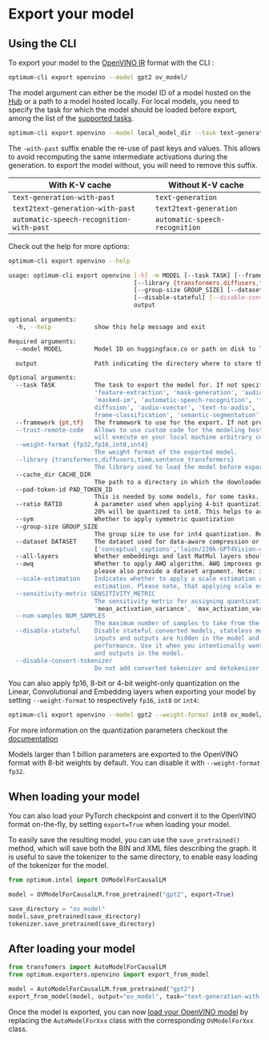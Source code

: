 <!--Copyright 2024 The HuggingFace Team. All rights reserved.
Licensed under the Apache License, Version 2.0 (the "License"); you may not use this file except in compliance with
the License. You may obtain a copy of the License at
http://www.apache.org/licenses/LICENSE-2.0
Unless required by applicable law or agreed to in writing, software distributed under the License is distributed on
an "AS IS" BASIS, WITHOUT WARRANTIES OR CONDITIONS OF ANY KIND, either express or implied. See the License for the
specific language governing permissions and limitations under the License.
-->

# Export your model

## Using the CLI

To export your model to the [OpenVINO IR](https://docs.openvino.ai/2024/documentation/openvino-ir-format.html) format with the CLI :

```bash
optimum-cli export openvino --model gpt2 ov_model/
```

The model argument can either be the model ID of a model hosted on the [Hub](https://huggingface.co/models) or a path to a model hosted locally. For local models, you need to specify the task for which the model should be loaded before export, among the list of the [supported tasks](https://huggingface.co/docs/optimum/main/en/exporters/task_manager).


```bash
optimum-cli export openvino --model local_model_dir --task text-generation-with-past ov_model/
```

The `-with-past` suffix enable the re-use of past keys and values. This allows to avoid recomputing the same intermediate activations during the generation. to export the model without, you will need to remove this suffix.

| With K-V cache                           | Without K-V cache                    |
|------------------------------------------|--------------------------------------|
| `text-generation-with-past`              | `text-generation`                    |
| `text2text-generation-with-past`         | `text2text-generation`               |
| `automatic-speech-recognition-with-past` | `automatic-speech-recognition`       |


Check out the help for more options:

```bash
optimum-cli export openvino --help

usage: optimum-cli export openvino [-h] -m MODEL [--task TASK] [--framework {pt,tf}] [--trust-remote-code] [--weight-format {fp32,fp16,int8,int4}]
                                   [--library {transformers,diffusers,timm,sentence_transformers}] [--cache_dir CACHE_DIR] [--pad-token-id PAD_TOKEN_ID] [--ratio RATIO] [--sym]
                                   [--group-size GROUP_SIZE] [--dataset DATASET] [--all-layers] [--awq] [--scale-estimation] [--sensitivity-metric SENSITIVITY_METRIC] [--num-samples NUM_SAMPLES]
                                   [--disable-stateful] [--disable-convert-tokenizer]
                                   output

optional arguments:
  -h, --help            show this help message and exit

Required arguments:
  --model MODEL         Model ID on huggingface.co or path on disk to load model from.

  output                Path indicating the directory where to store the generated OV model.

Optional arguments:
  --task TASK           The task to export the model for. If not specified, the task will be auto-inferred based on the model. Available tasks depend on the model, but are among: ['image-segmentation',
                        'feature-extraction', 'mask-generation', 'audio-classification', 'conversational', 'stable-diffusion-xl', 'question-answering', 'sentence-similarity', 'text2text-generation',
                        'masked-im', 'automatic-speech-recognition', 'fill-mask', 'image-to-text', 'text-generation', 'zero-shot-object-detection', 'multiple-choice', 'object-detection', 'stable-
                        diffusion', 'audio-xvector', 'text-to-audio', 'zero-shot-image-classification', 'token-classification', 'image-classification', 'depth-estimation', 'image-to-image', 'audio-
                        frame-classification', 'semantic-segmentation', 'text-classification']. For decoder models, use `xxx-with-past` to export the model using past key values in the decoder.
  --framework {pt,tf}   The framework to use for the export. If not provided, will attempt to use the local checkpoint's original framework or what is available in the environment.
  --trust-remote-code   Allows to use custom code for the modeling hosted in the model repository. This option should only be set for repositories you trust and in which you have read the code, as it
                        will execute on your local machine arbitrary code present in the model repository.
  --weight-format {fp32,fp16,int8,int4}
                        The weight format of the exported model.
  --library {transformers,diffusers,timm,sentence_transformers}
                        The library used to load the model before export. If not provided, will attempt to infer the local checkpoint's library.
  --cache_dir CACHE_DIR
                        The path to a directory in which the downloaded model should be cached if the standard cache should not be used.
  --pad-token-id PAD_TOKEN_ID
                        This is needed by some models, for some tasks. If not provided, will attempt to use the tokenizer to guess it.
  --ratio RATIO         A parameter used when applying 4-bit quantization to control the ratio between 4-bit and 8-bit quantization. If set to 0.8, 80% of the layers will be quantized to int4 while
                        20% will be quantized to int8. This helps to achieve better accuracy at the sacrifice of the model size and inference latency. Default value is 0.8.
  --sym                 Whether to apply symmetric quantization
  --group-size GROUP_SIZE
                        The group size to use for int4 quantization. Recommended value is 128 and -1 will results in per-column quantization.
  --dataset DATASET     The dataset used for data-aware compression or quantization with NNCF. You can use the one from the list ['wikitext2','c4','c4-new'] for language models or
                        ['conceptual_captions','laion/220k-GPT4Vision-captions-from-LIVIS','laion/filtered-wit'] for diffusion models.
  --all-layers          Whether embeddings and last MatMul layers should be compressed to INT4. If not provided an weight compression is applied, they are compressed to INT8.
  --awq                 Whether to apply AWQ algorithm. AWQ improves generation quality of INT4-compressed LLMs, but requires additional time for tuning weights on a calibration dataset. To run AWQ,
                        please also provide a dataset argument. Note: it's possible that there will be no matching patterns in the model to apply AWQ, in such case it will be skipped.
  --scale-estimation    Indicates whether to apply a scale estimation algorithm that minimizes the L2 error between the original and compressed layers. Providing a dataset is required to run scale
                        estimation. Please note, that applying scale estimation takes additional memory and time.
  --sensitivity-metric SENSITIVITY_METRIC
                        The sensitivity metric for assigning quantization precision to layers. Can be one of the following: ['weight_quantization_error', 'hessian_input_activation',
                        'mean_activation_variance', 'max_activation_variance', 'mean_activation_magnitude'].
  --num-samples NUM_SAMPLES
                        The maximum number of samples to take from the dataset for quantization.
  --disable-stateful    Disable stateful converted models, stateless models will be generated instead. Stateful models are produced by default when this key is not used. In stateful models all kv-cache
                        inputs and outputs are hidden in the model and are not exposed as model inputs and outputs. If --disable-stateful option is used, it may result in sub-optimal inference
                        performance. Use it when you intentionally want to use a stateless model, for example, to be compatible with existing OpenVINO native inference code that expects kv-cache inputs
                        and outputs in the model.
  --disable-convert-tokenizer
                        Do not add converted tokenizer and detokenizer OpenVINO models.
```

You can also apply fp16, 8-bit or 4-bit weight-only quantization on the Linear, Convolutional and Embedding layers when exporting your model by setting `--weight-format` to respectively `fp16`, `int8` or `int4`:

```bash
optimum-cli export openvino --model gpt2 --weight-format int8 ov_model/
```

For more information on the quantization parameters checkout the [documentation](inference#weight-only-quantization)


<Tip warning={true}>

Models larger than 1 billion parameters are exported to the OpenVINO format with 8-bit weights by default. You can disable it with `--weight-format fp32`.

</Tip>

## When loading your model

You can also load your PyTorch checkpoint and convert it to the OpenVINO format on-the-fly, by setting `export=True` when loading your model.

To easily save the resulting model, you can use the `save_pretrained()` method, which will save both the BIN and XML files describing the graph. It is useful to save the tokenizer to the same directory, to enable easy loading of the tokenizer for the model.

```python
from optimum.intel import OVModelForCausalLM

model = OVModelForCausalLM.from_pretrained("gpt2", export=True)

save_directory = "ov_model"
model.save_pretrained(save_directory)
tokenizer.save_pretrained(save_directory)
```

## After loading your model

```python
from transfomers import AutoModelForCausalLM
from optimum.exporters.openvino import export_from_model

model = AutoModelForCausalLM.from_pretrained("gpt2")
export_from_model(model, output="ov_model", task="text-generation-with-past")
```

Once the model is exported, you can now [load your OpenVINO model](inference) by replacing the `AutoModelForXxx` class with the corresponding `OVModelForXxx` class.

